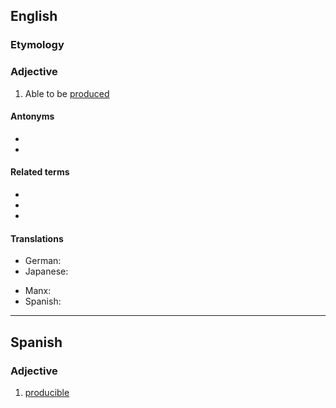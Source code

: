 ==English==

===Etymology===
{{suffix|en|produce|ible}}

===Adjective===
{{en-adj}}

# Able to be [[produce]]d

====Antonyms====
* {{l|en|improducible}}
* {{l|en|destructible}}

====Related terms====
* {{l|en|producibility}}
* {{l|en|constructible}}
* {{l|en|creable}}

====Translations====
{{trans-top|able to be produced}}
* German: {{t|de|herstellbar}}
* Japanese: {{t+|ja|作る|alt=作れる|tr=tsukureru}}
{{trans-mid}}
* Manx: {{t|gv|yn-yannoo}}
* Spanish: {{t|es|producible}}
{{trans-bottom}}

----

==Spanish==

===Adjective===
{{es-adj-old}}

# [[#English|producible]]